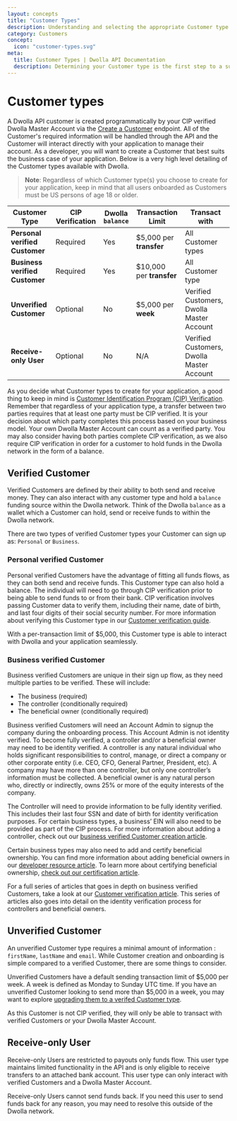 ```yaml
---
layout: concepts
title: "Customer Types"
description: Understanding and selecting the appropriate Customer type is the first step to a successful payment integration.
category: Customers
concept:
  icon: "customer-types.svg"
meta:
  title: Customer Types | Dwolla API Documentation
  description: Determining your Customer type is the first step to a successful integration.
---
```



# Customer types

A Dwolla API customer is created programmatically by your CIP verified Dwolla Master Account via the [Create a Customer](https://docs.dwolla.com/#create-a-customer) endpoint. All of the Customer's required information will be handled through the API and the Customer will interact directly with your application to manage their account. As a developer, you will want to create a Customer that best suits the business case of your application. Below is a very high level detailing of the Customer types available with Dwolla.

> **Note**: Regardless of which Customer type(s) you choose to create for your application, keep in mind that all users onboarded as Customers must be US persons of age 18 or older.

| **Customer Type**              | CIP Verification | Dwolla `balance` | Transaction Limit         | Transact with                             |
| ------------------------------ | ---------------- | ---------------- | ------------------------- | ----------------------------------------- |
| **Personal verified Customer** | Required         | Yes              | \$5,000 per **transfer**  | All Customer types                        |
| **Business verified Customer** | Required         | Yes              | \$10,000 per **transfer** | All Customer type                         |
| **Unverified Customer**        | Optional         | No               | \$5,000 per **week**      | Verified Customers, Dwolla Master Account |
| **Receive-only User**          | Optional         | No               | N/A                       | Verified Customers, Dwolla Master Account |

As you decide what Customer types to create for your application, a good thing to keep in mind is [Customer Identification Program (CIP) Verification](https://www.dwolla.com/updates/guide-to-cip-customer-identification-program-dwolla-payments-api/). Remember that regardless of your application type, a transfer between two parties requires that at least one party must be CIP verified. It is your decision about which party completes this process based on your business model. Your own Dwolla Master Account can count as a verified party. You may also consider having both parties complete CIP verification, as we also require CIP verification in order for a customer to hold funds in the Dwolla network in the form of a balance.

## Verified Customer

Verified Customers are defined by their ability to both send and receive money. They can also interact with any customer type and hold a `balance` funding source within the Dwolla network. Think of the Dwolla `balance` as a wallet which a Customer can hold, send or receive funds to within the Dwolla network.

There are two types of verified Customer types your Customer can sign up as: `Personal` or `Business`.

### Personal verified Customer

Personal verified Customers have the advantage of fitting all funds flows, as they can both send and receive funds. This Customer type can also hold a balance. The individual will need to go through CIP verification prior to being able to send funds to or from their bank. CIP verification involves passing Customer data to verify them, including their name, date of birth, and last four digits of their social security number. For more information about verifying this Customer type in our [Customer verification guide](/guides/personal-verified-customer/create-a-customer).

With a per-transaction limit of \$5,000, this Customer type is able to interact with Dwolla and your application seamlessly.

### Business verified Customer

Business verified Customers are unique in their sign up flow, as they need multiple parties to be verified. These will include:

- The business (required)
- The controller (conditionally required)
- The beneficial owner (conditionally required)

Business verified Customers will need an Account Admin to signup the company during the onboarding process. This Account Admin is not identity verified. To become fully verified, a controller and/or a beneficial owner may need to be identity verified. A controller is any natural individual who holds significant responsibilities to control, manage, or direct a company or other corporate entity (i.e. CEO, CFO, General Partner, President, etc). A company may have more than one controller, but only one controller’s information must be collected. A beneficial owner is any natural person who, directly or indirectly, owns 25% or more of the equity interests of the company.

The Controller will need to provide information to be fully identity verified. This includes their last four SSN and date of birth for identity verification purposes. For certain business types, a business’ EIN will also need to be provided as part of the CIP process. For more information about adding a controller, check out our [business verified Customer creation article](/guides/business-verified-customer/create-a-customer).

Certain business types may also need to add and certify beneficial ownership. You can find more information about adding beneficial owners in our [developer resource article](/guides/business-verified-customer/adding-beneficial-owners). To learn more about certifying beneficial ownership, [check out our certification article](/guides/business-verified-customer/certify-beneficial-ownership).

For a full series of articles that goes in depth on business verified Customers, take a look at our [Customer verification article](/guides/business-verified-customer). This series of articles also goes into detail on the identity verification process for controllers and beneficial owners.

## Unverified Customer

An unverified Customer type requires a minimal amount of information : `firstName`, `lastName` and `email`. While Customer creation and onboarding is simple compared to a verified Customer, there are some things to consider.

Unverified Customers have a default sending transaction limit of $5,000 per week. A week is defined as Monday to Sunday UTC time. If you have an unverified Customer looking to send more than $5,000 in a week, you may want to explore [upgrading them to a verifed Customer type](https://docs.dwolla.com/#update-a-customer).

As this Customer is not CIP verified, they will only be able to transact with verified Customers or your Dwolla Master Account.

## Receive-only User

Receive-only Users are restricted to payouts only funds flow. This user type maintains limited functionality in the API and is only eligible to receive transfers to an attached bank account. This user type can only interact with verified Customers and a Dwolla Master Account.

<AlertBar variation="info">
  Receive-only Users cannot send funds back. If you need this user to send funds
  back for any reason, you may need to resolve this outside of the Dwolla
  network.
</AlertBar>
